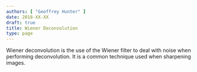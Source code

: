 ```yaml
---
authors: [ "Geoffrey Hunter" ]
date: 2018-XX-XX 
draft: true
title: Wiener Deconvolution
type: page
---
```


<WarningIsNotes />

Wiener deconvolution is the use of the Wiener filter to deal with noise when performing deconvolution. It is a common technique used when sharpening images.

